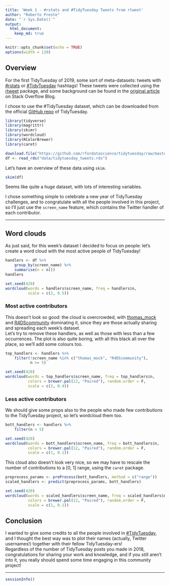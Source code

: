 ```yaml
---
title: 'Week 1 - #rstats and #TidyTuesday Tweets from rtweet'
author: "Roberto Preste"
date: "`r Sys.Date()`"
output: 
  html_document: 
    keep_md: true
---
```


```r
knitr::opts_chunk$set(echo = TRUE)
options(width = 120)
```

## Overview  

For the first TidyTuesday of 2019, some sort of meta-datasets: tweets with [#rstats](https://twitter.com/hashtag/rstats) or [#TidyTuesday](https://twitter.com/hashtag/TidyTuesday) hashtags! These tweets were collected using the [rtweet](https://rtweet.info/) package, and some background can be found in the [original article](https://stackoverflow.blog/2017/10/10/impressive-growth-r/) on Stack Overflow Blog.  

I chose to use the #TidyTuesday dataset, which can be downloaded from the official [GitHub repo](https://github.com/rfordatascience/tidytuesday/tree/master/data/2019/2019-01-01) of TidyTuesday.  

```r
library(tidyverse)
library(magrittr)
library(skimr)
library(wordcloud)
library(RColorBrewer)
library(caret)
```

```r
download.file("https://github.com/rfordatascience/tidytuesday/raw/master/data/2019/2019-01-01/tidytuesday_tweets.rds", "data/tidytuesday_tweets.rds")
df <- read_rds("data/tidytuesday_tweets.rds")
```

Let's have an overview of these data using `skim`.  

```r
skim(df)
```

Seems like quite a huge dataset, with lots of interesting variables.  

I chose something simple to celebrate a new year of TidyTuesday challenges, and to congratulate with all the people involved in this project, so I'll just use the `screen_name` feature, which contains the Twitter handler of each contributor.  

___  

## Word clouds  

As just said, for this week's dataset I decided to focus on people: let's create a word cloud with the most active people of TidyTuesday!  

```r
handlers <- df %>% 
    group_by(screen_name) %>% 
    summarise(n = n()) 
handlers
```

```r
set.seed(420)
wordcloud(words = handlers$screen_name, freq = handlers$n, 
          scale = c(2, 0.5))
```

### Most active contributors  

This doesn't look so good: the cloud is overcrowded, with [thomas_mock](https://twitter.com/thomas_mock) and [R4DScommunity](https://twitter.com/R4DScommunity) dominating it, since they are those actually sharing and spreading each week's dataset.  
Let's try to remove these handlers, as well as those with less than a few occurrences. The plot is also quite boring, with all this black all over the place, so we'll add some colours too.  

```r
top_handlers <- handlers %>% 
    filter(!screen_name %in% c("thomas_mock", "R4DScommunity"),
           n >= 5)

set.seed(420)
wordcloud(words = top_handlers$screen_name, freq = top_handlers$n, 
          colors = brewer.pal(12, "Paired"), random.order = F, 
          scale = c(2, 0.4))
```

### Less active contributors  

We should give some props also to the people who made few contributions to the TidyTuesday project, so let's wordcloud them too.  

```r
bott_handlers <- handlers %>% 
    filter(n < 5)

set.seed(420)
wordcloud(words = bott_handlers$screen_name, freq = bott_handlers$n, 
          colors = brewer.pal(12, "Paired"), random.order = F, 
          scale = c(1, 0.1))
```

This cloud also doesn't look very nice, so we may have to rescale the number of contributions to a [0, 1] range, using the `caret` package.  

```r
preprocess_params <- preProcess(bott_handlers, method = c("range"))
scaled_handlers <- predict(preprocess_params, bott_handlers)

set.seed(420)
wordcloud(words = scaled_handlers$screen_name, freq = scaled_handlers$n, 
          colors = brewer.pal(12, "Paired"), random.order = F, 
          scale = c(1, 0.1))
```

## Conclusion  

I wanted to give some credits to all the people involved in [#TidyTuesday](https://twitter.com/hashtag/TidyTuesday), and I thought the best way was to plot their names (actually, Twitter usernames!) together with their fellow TidyTuesday-ers!  
Regardless of the number of TidyTuesday posts you made in 2018, congratulations for sharing your work and knowledge, and if you still aren't into it, you really should spend some time engaging in this community project!  

___  

```r
sessionInfo()
```




